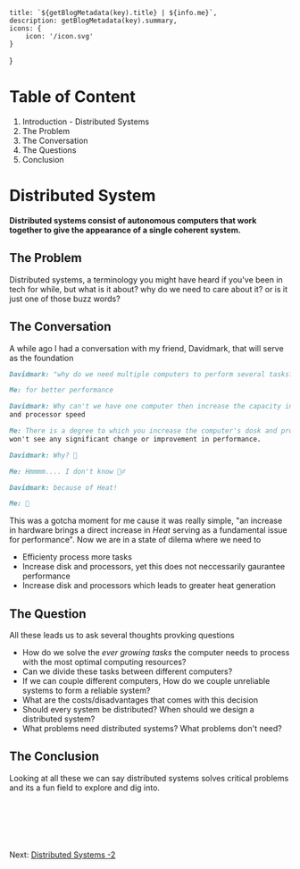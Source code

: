 

    title: `${getBlogMetadata(key).title} | ${info.me}`,
    description: getBlogMetadata(key).summary,
    icons: {
        icon: '/icon.svg'
    }
}

# Table of Content

1. Introduction - Distributed Systems
2. The Problem
3. The Conversation
4. The Questions
5. Conclusion

# Distributed System

**Distributed systems consist of autonomous computers that work together to give the appearance of a single coherent system.**

## The Problem

Distributed systems, a terminology you might have heard if you've been in tech for while, but what is it about? why do we need to care about it? or is it just one of those
buzz words?

## The Conversation

A while ago I had a conversation with my friend, Davidmark, that will serve as the foundation

```markdown
Davidmark: "why do we need multiple computers to perform several tasks?"
```

```markdown
Me: for better performance
```

```markdown
Davidmark: Why can't we have one computer then increase the capacity in terms of Disk size
and processor speed
```

```markdown
Me: There is a degree to which you increase the computer's dosk and processor and you
won't see any significant change or improvement in performance.
```

```markdown
Davidmark: Why? 🤔
```

```markdown
Me: Hmmmm.... I don't know 🤷‍♂️
```

```markdown
Davidmark: because of Heat!
```

```markdown
Me: 🤯
```

This was a gotcha moment for me cause it was really simple, "an increase in hardware brings a direct increase in _Heat_ serving as a fundamental issue for performance".
Now we are in a state of dilema where we need to

-   Efficienty process more tasks
-   Increase disk and processors, yet this does not neccessarily gaurantee performance
-   Increase disk and processors which leads to greater heat generation

## The Question

All these leads us to ask several thoughts provking questions

-   How do we solve the _ever growing tasks_ the computer needs to process with the most optimal computing resources?
-   Can we divide these tasks between different computers?
-   If we can couple different computers, How do we couple unreliable systems to form a reliable system?
-   What are the costs/disadvantages that comes with this decision
-   Should every system be distributed? When should we design a distributed system?
-   What problems need distributed systems? What problems don't need?

## The Conclusion

Looking at all these we can say distributed systems solves critical problems and its a fun field to explore and dig into.

## <br/>

<br />

Next: [Distributed Systems -2](./the-solution)
